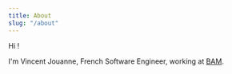 ```yaml
---
title: About
slug: "/about"
---
```


Hi !

I'm Vincent Jouanne, French Software Engineer, working at [BAM](https://www.bam.tech/bam-agence-experte-design-et-d%C3%A9veloppement-mobile).
